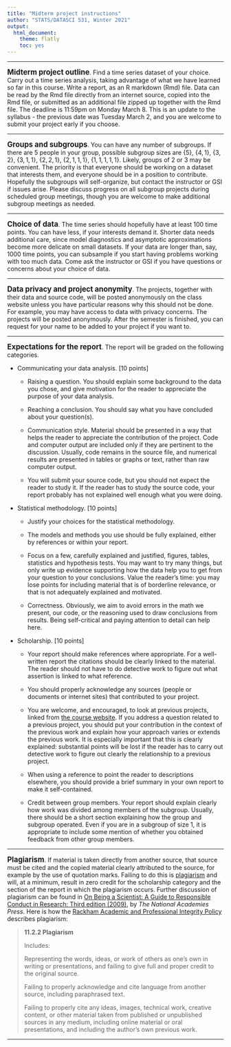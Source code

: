 ```yaml
---
title: "Midterm project instructions"
author: "STATS/DATASCI 531, Winter 2021"
output:
  html_document:
    theme: flatly
    toc: yes
---
```


\newcommand\prob{\mathbb{P}}
\newcommand\E{\mathbb{E}}
\newcommand\var{\mathrm{Var}}
\newcommand\cov{\mathrm{Cov}}

-----------


**<big>Midterm project outline</big>**. Find a time series dataset of your choice. Carry out a time series analysis, taking advantage of what we have learned so far in this course. Write a report, as an R markdown (Rmd) file. Data can be read by the Rmd file directly from an internet source, copied into the Rmd file, or submitted as an additional file zipped up together with the Rmd file. The deadline is 11:59pm on Monday March 8. This is an update to the syllabus - the previous date was Tuesday March 2, and you are welcome to submit your project early if you choose.  

---------

**<big>Groups and subgroups</big>**. You can have any number of subgroups. If there are 5 people in your group, possible subgroup sizes are $\{5\}$, $\{4,1\}$, $\{3,2\}$, $\{3,1,1\}$, $\{2,2,1\}$, $\{2,1,1,1\}$, $\{1,1,1,1,1\}$. Likely, groups of 2 or 3 may be convenient. The priority is that everyone should be working on a dataset that interests them, and everyone should be in a position to contribute. Hopefully the subgroups will self-organize, but contact the instructor or GSI if issues arise. Please discuss progress on all subgroup projects during scheduled group meetings, though you are welcome to make additional subgroup meetings as needed. 

--------

**<big>Choice of data</big>**. The time series should hopefully have at least 100 time points. You can have less, if your interests demand it. Shorter data needs additional care, since model diagnostics and asymptotic approximations become more delicate on small datasets. If your data are longer than, say, 1000 time points, you can subsample if you start having problems working with too much data. Come ask the instructor or GSI if you have questions or concerns about your choice of data.

----------

**<big>Data privacy and project anonymity</big>**. The projects, together with their data and source code, will be posted anonymously on the class website unless you have particular reasons why this should not be done. For example, you may have access to data with privacy concerns. The projects will be posted anonymously. After the semester is finished, you can request for your name to be added to your project if you want to.

---------

**<big>Expectations for the report</big>**. The report will be graded on the following categories.

* Communicating your data analysis. [10 points]

    + Raising a question. You should explain some background to the data you chose, and give motivation for the reader to appreciate the purpose of your data analysis. 

    + Reaching a conclusion. You should say what you have concluded about your question(s).

    + Communication style. Material should be presented in a way that helps the reader to appreciate the contribution of the project. Code and computer output are included only if they are pertinent to the discussion. Usually, code remains in the source file, and numerical results are presented in tables or graphs or text, rather than raw computer output.

    + You will submit your source code, but you should not expect the reader to study it. If the reader has to study the source code, your report probably has not explained well enough what you were doing.

* Statistical methodology. [10 points]

    + Justify your choices for the statistical methodology.

    + The models and methods you use should be fully explained, either by references or within your report.

    + Focus on a few, carefully explained and justified, figures, tables, statistics and hypothesis tests. You may want to try many things, but only write up evidence supporting how the data help you to get from your question to your conclusions. Value the reader's time: you may lose points for including material that is of borderline relevance, or that is not adequately explained and motivated.

    + Correctness. Obviously, we aim to avoid errors in the math we present, our code, or the reasoning used to draw conclusions from results. Being self-critical and paying attention to detail can help here. 

* Scholarship. [10 points]

    + Your report should make references where appropriate. For a well-written report the citations should be clearly linked to the material. The reader should not have to do detective work to figure out what assertion is linked to what reference.

    + You should properly acknowledge any sources (people or documents or internet sites) that contributed to your project.

    + You are welcome, and encouraged, to look at previous projects, linked from [the course website](../index.html). If you address a question related to a previous project, you should put your contribution in the context of the previous work and explain how your approach varies or extends the previous work. It is especially important that this is clearly explained: substantial points will be lost if the reader has to carry out detective work to figure out clearly the relationship to a previous project.
    
    + When using a reference to point the reader to descriptions elsewhere, you should provide a brief summary in your own report to make it self-contained. 

    + Credit between group members. Your report should explain clearly how work was divided among members of the subgroup. Usually, there should be a short section explaining how the group and subgroup operated. Even if you are in a subgroup of size 1, it is appropriate to include some mention of whether you obtained feedback from other group members. 


----------

**<big>Plagiarism</big>**. If material is taken directly from another source, that source must be cited and the copied material clearly attributed to the source, for example by the use of quotation marks. Failing to do this is [plagiarism](https://en.wikipedia.org/wiki/Plagiarism) and will, at a minimum, result in zero credit for the scholarship category and the section of the report in which the plagiarism occurs. Further discussion of plagiarism can be found in [On Being a Scientist: A Guide to Responsible Conduct in Research: Third edition (2009)](http://www.nap.edu/catalog.php?record_id=12192), by <i>The National Academies Press</i>.
Here is how the [Rackham Academic and Professional Integrity Policy](http://www.rackham.umich.edu/current-students/policies/academic-policies/section11#1132) describes plagiarism:

> <b> 11.2.2 Plagiarism </b>
>
> Includes:
>
>    Representing the words, ideas, or work of others as one’s own in writing or presentations, and failing to give full and proper credit to the original source.
>
>    Failing to properly acknowledge and cite language from another source, including paraphrased text.
>
>    Failing to properly cite any ideas, images, technical work, creative content, or other material taken from published or unpublished sources in any medium, including online material or oral presentations, and including the author’s own previous work.


------------

